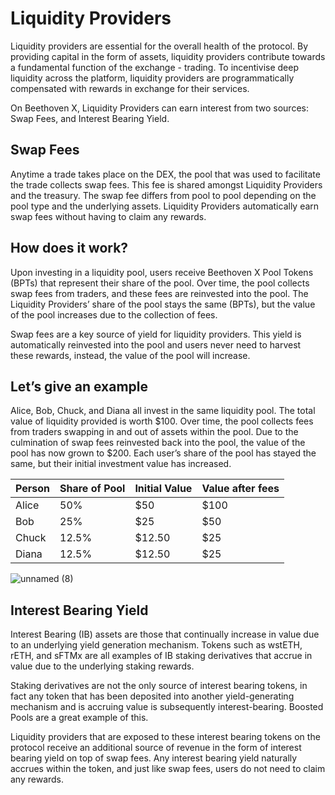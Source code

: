 # Liquidity Providers
Liquidity providers are essential for the overall health of the protocol. By providing capital in the form of assets, liquidity providers contribute towards a fundamental function of the exchange - trading. To incentivise deep liquidity across the platform, liquidity providers are programmatically compensated with rewards in exchange for their services.

On Beethoven X, Liquidity Providers can earn interest from two sources: Swap Fees, and Interest Bearing Yield. 

## Swap Fees
Anytime a trade takes place on the DEX, the pool that was used to facilitate the trade collects swap fees. This fee is shared amongst Liquidity Providers and the treasury. The swap fee differs from pool to pool depending on the pool type and the underlying assets. Liquidity Providers automatically earn swap fees without having to claim any rewards.

## How does it work?

Upon investing in a liquidity pool, users receive Beethoven X Pool Tokens (BPTs) that represent their share of the pool. Over time, the pool collects swap fees from traders, and these fees are reinvested into the pool. The Liquidity Providers’ share of the pool stays the same (BPTs), but the value of the pool increases due to the collection of fees.

Swap fees are a key source of yield for liquidity providers. This yield is automatically reinvested into the pool and users never need to harvest these rewards, instead, the value of the pool will increase. 


## Let’s give an example
Alice, Bob, Chuck, and Diana all invest in the same liquidity pool. The total value of liquidity provided is worth $100. Over time, the pool collects fees from traders swapping in and out of assets within the pool. Due to the culmination of swap fees reinvested back into the pool, the value of the pool has now grown to $200. Each user’s share of the pool has stayed the same, but their initial investment value has increased.

| Person | Share of Pool | Initial Value | Value after fees |
| ------ |---------------| --------------| ---------------- |
| Alice  | 50%           | $50           | $100             |
| Bob    | 25%           | $25           | $50              |
| Chuck  | 12.5%         | $12.50        | $25              |
| Diana  | 12.5%         | $12.50        | $25              |

![unnamed (8)](https://user-images.githubusercontent.com/109503546/208083629-bfd61c4a-d9d5-4d66-ab8b-ef1ea7fad708.png)

## Interest Bearing Yield
Interest Bearing (IB) assets are those that continually increase in value due to an underlying yield generation mechanism. Tokens such as wstETH, rETH, and sFTMx are all examples of IB staking derivatives that accrue in value due to the underlying staking rewards.

Staking derivatives are not the only source of interest bearing tokens, in fact any token that has been deposited into another yield-generating mechanism and is accruing value is subsequently interest-bearing. Boosted Pools are a great example of this. 

Liquidity providers that are exposed to these interest bearing tokens on the protocol receive an additional source of revenue in the form of interest bearing yield on top of swap fees. Any interest bearing yield naturally accrues within the token, and just like swap fees, users do not need to claim any rewards.
